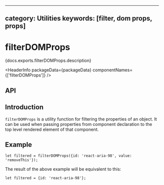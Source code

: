 <!-- Copyright 2020 Adobe. All rights reserved.
This file is licensed to you under the Apache License, Version 2.0 (the "License");
you may not use this file except in compliance with the License. You may obtain a copy
of the License at http://www.apache.org/licenses/LICENSE-2.0
Unless required by applicable law or agreed to in writing, software distributed under
the License is distributed on an "AS IS" BASIS, WITHOUT WARRANTIES OR REPRESENTATIONS
OF ANY KIND, either express or implied. See the License for the specific language
governing permissions and limitations under the License. -->



---
category: Utilities
keywords: [filter, dom props, props]
---

# filterDOMProps

<p>{docs.exports.filterDOMProps.description}</p>

<HeaderInfo
  packageData={packageData}
  componentNames={['filterDOMProps']} />

## API

<FunctionAPI function={docs.exports.filterDOMProps} links={docs.links} />

## Introduction

`filterDOMProps` is a utility function for filtering the properties of an object.
It can be used when passing properties from component declaration to the top level
rendered element of that component.

## Example

```tsx
let filtered = filterDOMProps({id: 'react-aria-98', value: 'removeThis'});
```

The result of the above example will be equivalent to this:

```tsx
let filtered = {id: 'react-aria-98'};
```
